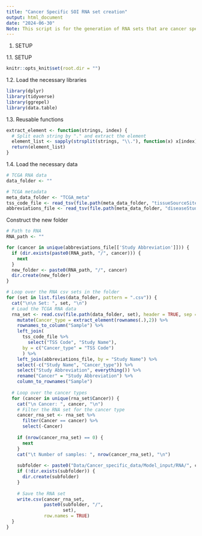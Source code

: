 ```yaml
---
title: "Cancer Specific SOI RNA set creation"
output: html_document
date: "2024-06-30"
Note: This script is for the generation of RNA sets that are cancer specific.
---
```



1.  SETUP

1.1. SETUP

```r
knitr::opts_knit$set(root.dir = "")
```

1.2. Load the necessary libraries
```r
library(dplyr)
library(tidyverse) 
library(ggrepel)
library(data.table)

```

1.3. Reusable functions
```r
extract_element <- function(strings, index) {
  # Split each string by "." and extract the element
  element_list <- sapply(strsplit(strings, "\\."), function(x) x[index])
  return(element_list)
}
```

1.4. Load the necessary data
```r
# TCGA RNA data 
data_folder <- ""

# TCGA metadata
meta_data_folder <- "TCGA_meta"
tss_code_file <- read_tsv(file.path(meta_data_folder, "tissueSourceSite.tsv"),show_col_types = FALSE, na = character())
abbreviations_file <- read_tsv(file.path(meta_data_folder, "diseaseStudy.tsv"), show_col_types = FALSE)

```

Construct the new folder
```r
# Path to RNA
RNA_path <- ""

for (cancer in unique(abbreviations_file[['Study Abbreviation']])) {
  if (dir.exists(paste0(RNA_path, "/", cancer))) {
    next
  }
  new_folder <- paste0(RNA_path, "/", cancer)
  dir.create(new_folder)
}

```


```r
# Loop over the RNA csv sets in the folder 
for (set in list.files(data_folder, pattern = ".csv")) {
  cat("\n\n Set: ", set, "\n")
  # Load the TCGA RNA data
  rna_set <- read.csv(file.path(data_folder, set), header = TRUE, sep = ",", row.names = 1) %>% 
    mutate(Cancer_type = extract_element(rownames(.),2)) %>% 
    rownames_to_column("Sample") %>%
    left_join(
      tss_code_file %>% 
        select("TSS Code", "Study Name"), 
      by = c("Cancer_type" = "TSS Code")
      ) %>% 
    left_join(abbreviations_file, by = "Study Name") %>% 
    select(-c("Study Name", "Cancer_type")) %>%
    select("Study Abbreviation", everything()) %>% 
    rename("Cancer" = "Study Abbreviation") %>% 
    column_to_rownames("Sample")
  
  # Loop over the cancer types
  for (cancer in unique(rna_set$Cancer)) {
    cat("\n Cancer: ", cancer, "\n")
    # Filter the RNA set for the cancer type
    cancer_rna_set <- rna_set %>% 
      filter(Cancer == cancer) %>% 
      select(-Cancer)
    
    if (nrow(cancer_rna_set) == 0) {
      next
    }
    cat("\t Number of samples: ", nrow(cancer_rna_set), "\n")
    
    subfolder <- paste0("Data/Cancer_specific_data/Model_input/RNA/", cancer, "/Full")
    if (!dir.exists(subfolder)) {
      dir.create(subfolder)
    }
    
    # Save the RNA set
    write.csv(cancer_rna_set,
              paste0(subfolder, "/",
                     set),
              row.names = TRUE)
  }
}
```


